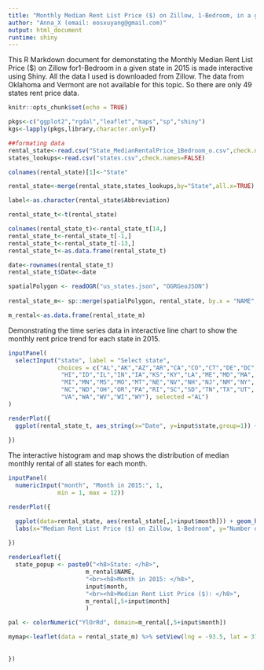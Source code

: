 ```yaml
---
title: "Monthly Median Rent List Price ($) on Zillow, 1-Bedroom, in a given state, 2015"
author: "Anna_X (email: eosxuyang@gmail.com)"
output: html_document
runtime: shiny
---
```


This R Markdown document for demonstating the Monthly Median Rent List Price ($) on Zillow for1-Bedroom in a given state in 2015 is made interactive using Shiny. All the data I used is downloaded from Zillow. The data from Oklahoma and Vermont are not available for this topic. So there are only 49 states rent price data.

```r
knitr::opts_chunk$set(echo = TRUE)
```

```r

pkgs<-c("ggplot2","rgdal","leaflet","maps","sp","shiny")
kgs<-lapply(pkgs,library,character.only=T)

##formating data
rental_state<-read.csv("State_MedianRentalPrice_1Bedroom_o.csv",check.names=FALSE)
states_lookups<-read.csv("states.csv",check.names=FALSE)

colnames(rental_state)[1]<-"State"

rental_state<-merge(rental_state,states_lookups,by="State",all.x=TRUE)

label<-as.character(rental_state$Abbreviation)

rental_state_t<-t(rental_state)

colnames(rental_state_t)<-rental_state_t[14,]
rental_state_t<-rental_state_t[-1,]
rental_state_t<-rental_state_t[-13,]
rental_state_t<-as.data.frame(rental_state_t)

date<-rownames(rental_state_t)
rental_state_t$Date<-date

spatialPolygon <- readOGR("us_states.json", "OGRGeoJSON")
 
rental_state_m<- sp::merge(spatialPolygon, rental_state, by.x = "NAME",by.y = "State")

m_rental<-as.data.frame(rental_state_m)

```

Demonstrating the time series data in interactive line chart to show the monthly rent price trend for each state in 2015.
```r
inputPanel(
  selectInput("state", label = "Select state",
              choices = c("AL","AK","AZ","AR","CA","CO","CT","DE","DC","FL","GA",
               "HI","ID","IL","IN","IA","KS","KY","LA","ME","MD","MA",
               "MI","MN","MS","MO","MT","NE","NV","NH","NJ","NM","NY",
               "NC","ND","OH","OR","PA","RI","SC","SD","TN","TX","UT",
               "VA","WA","WV","WI","WY"), selected ="AL")
)

renderPlot({
  ggplot(rental_state_t, aes_string(x="Date", y=input$state,group=1)) +geom_line(colour="#000099")+geom_point(colour="#000099") + ggtitle("Monthly Median Rent List Price ($) on Zillow, 1-Bedroom,\nin a given state, 2015") +theme(axis.text.x = element_text(angle=90))
  
})
```
The interactive histogram and map shows the distribution of median monthly rental of all states for each month.

```r
inputPanel(
  numericInput("month", "Month in 2015:", 1, 
              min = 1, max = 12))

```

```r
renderPlot({

  ggplot(data=rental_state, aes(rental_state[,1+input$month])) + geom_histogram(col="blue",aes(fill=..count..) )+   labs(title="Distribution of Monthly Median Rent List Price in US") +
  labs(x="Median Rent List Price ($) on Zillow, 1-Bedroom", y="Number of States") + xlim(c(400,2500)) + ylim(c(0,15)) +scale_fill_gradient("Number of States")+theme(legend.position=c(0.8,0.8))
  
})

renderLeaflet({
  state_popup <- paste0("<h8>State: </h8>",
                      m_rental$NAME,
                      "<br><h8>Month in 2015: </h8>",
                      input$month,
                      "<br><h8>Median Rent List Price ($): </h8>",
                      m_rental[,5+input$month]
                      )

pal <- colorNumeric("YlOrRd", domain=m_rental[,5+input$month])

mymap<-leaflet(data = rental_state_m) %>% setView(lng = -93.5, lat = 37.0,zoom=3) %>% addTiles() %>% addPolygons(fillColor = ~pal(m_rental[,5+input$month]), fillOpacity = 0.6,color="Grey",weight=1,popup = state_popup) %>% addLegend("bottomleft", pal =pal,values =m_rental[,5+input$month],title = "Median Rent:",labFormat = labelFormat(prefix = "$"), opacity =0.7)
                                                                                   mymap
                                                                                   
})

```


